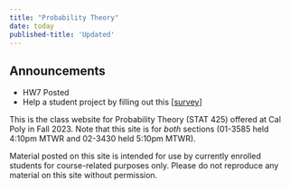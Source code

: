 ```yaml
---
title: "Probability Theory"
date: today
published-title: 'Updated'
---
```


::: callout-note
## Announcements

-   HW7 Posted
-   Help a student project by filling out this \[[survey](https://docs.google.com/forms/d/e/1FAIpQLSe4kE8JuXSlAUORMHgRUfIroqgGYvqZq2DAhKHjvB4HmelDTg/viewform)\]
:::

This is the class website for Probability Theory (STAT 425) offered at Cal Poly in Fall 2023. Note that this site is for *both* sections (01-3585 held 4:10pm MTWR and 02-3430 held 5:10pm MTWR).

Material posted on this site is intended for use by currently enrolled students for course-related purposes only. Please do not reproduce any material on this site without permission.
